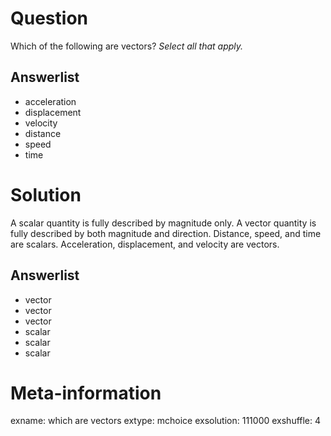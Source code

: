 Question
========
Which of the following are vectors? *Select all that apply.*

Answerlist
----------
* acceleration
* displacement
* velocity
* distance
* speed
* time


Solution
========
A scalar quantity is fully described by magnitude only. A vector quantity is 
fully described by both magnitude and direction. Distance, speed, and time are
scalars. Acceleration, displacement, and velocity are vectors.

Answerlist
----------
* vector
* vector
* vector
* scalar
* scalar
* scalar

Meta-information
================
exname: which are vectors
extype: mchoice
exsolution: 111000
exshuffle: 4
